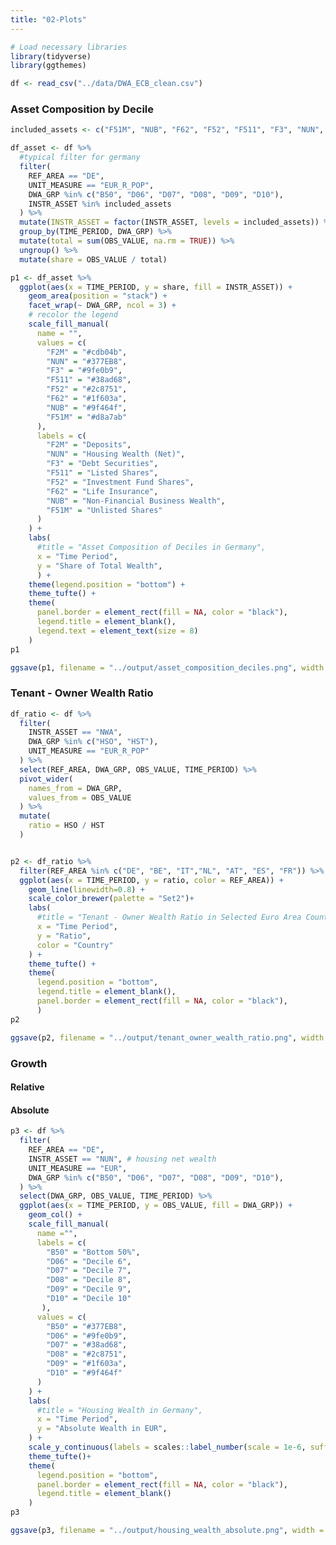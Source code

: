 ```yaml
---
title: "02-Plots"
---
```


```r
# Load necessary libraries
library(tidyverse)
library(ggthemes)

df <- read_csv("../data/DWA_ECB_clean.csv")
```

### Asset Composition by Decile

```r
included_assets <- c("F51M", "NUB", "F62", "F52", "F511", "F3", "NUN", "F2M")

df_asset <- df %>%
  #typical filter for germany
  filter(
    REF_AREA == "DE",
    UNIT_MEASURE == "EUR_R_POP",
    DWA_GRP %in% c("B50", "D06", "D07", "D08", "D09", "D10"),
    INSTR_ASSET %in% included_assets
  ) %>%
  mutate(INSTR_ASSET = factor(INSTR_ASSET, levels = included_assets)) %>%
  group_by(TIME_PERIOD, DWA_GRP) %>%
  mutate(total = sum(OBS_VALUE, na.rm = TRUE)) %>%
  ungroup() %>%
  mutate(share = OBS_VALUE / total) 

p1 <- df_asset %>%
  ggplot(aes(x = TIME_PERIOD, y = share, fill = INSTR_ASSET)) +
    geom_area(position = "stack") +
    facet_wrap(~ DWA_GRP, ncol = 3) +
    # recolor the legend
    scale_fill_manual(
      name = "",
      values = c(
        "F2M" = "#cdb04b",
        "NUN" = "#377EB8",
        "F3" = "#9fe0b9",
        "F511" = "#38ad68",
        "F52" = "#2c8751",
        "F62" = "#1f603a",
        "NUB" = "#9f464f",
        "F51M" = "#d8a7ab"
      ),
      labels = c(
        "F2M" = "Deposits",
        "NUN" = "Housing Wealth (Net)",
        "F3" = "Debt Securities",
        "F511" = "Listed Shares",
        "F52" = "Investment Fund Shares",
        "F62" = "Life Insurance",
        "NUB" = "Non-Financial Business Wealth",
        "F51M" = "Unlisted Shares"
      )
    ) +
    labs(
      #title = "Asset Composition of Deciles in Germany",
      x = "Time Period",
      y = "Share of Total Wealth",
      ) +
    theme(legend.position = "bottom") +
    theme_tufte() +
    theme(
      panel.border = element_rect(fill = NA, color = "black"),
      legend.title = element_blank(),
      legend.text = element_text(size = 8)
    )
p1
```

```r
ggsave(p1, filename = "../output/asset_composition_deciles.png", width = 8, height = 4, dpi = 300)
```


### Tenant - Owner Wealth Ratio

```r
df_ratio <- df %>%
  filter(
    INSTR_ASSET == "NWA",
    DWA_GRP %in% c("HSO", "HST"),
    UNIT_MEASURE == "EUR_R_POP"
  ) %>%
  select(REF_AREA, DWA_GRP, OBS_VALUE, TIME_PERIOD) %>%
  pivot_wider(
    names_from = DWA_GRP,
    values_from = OBS_VALUE
  ) %>%
  mutate(
    ratio = HSO / HST
  ) 


p2 <- df_ratio %>%
  filter(REF_AREA %in% c("DE", "BE", "IT","NL", "AT", "ES", "FR")) %>%
  ggplot(aes(x = TIME_PERIOD, y = ratio, color = REF_AREA)) +
    geom_line(linewidth=0.8) +
    scale_color_brewer(palette = "Set2")+  
    labs(
      #title = "Tenant - Owner Wealth Ratio in Selected Euro Area Countries",
      x = "Time Period",
      y = "Ratio",
      color = "Country"
    ) +
    theme_tufte() +
    theme(
      legend.position = "bottom",
      legend.title = element_blank(),
      panel.border = element_rect(fill = NA, color = "black"),
      ) 
p2
```

```r
ggsave(p2, filename = "../output/tenant_owner_wealth_ratio.png", width = 6, height = 5, dpi = 300)
```

### Growth

#### Relative

#### Absolute

```r
p3 <- df %>% 
  filter(
    REF_AREA == "DE",
    INSTR_ASSET == "NUN", # housing net wealth
    UNIT_MEASURE == "EUR",
    DWA_GRP %in% c("B50", "D06", "D07", "D08", "D09", "D10"),
  ) %>%
  select(DWA_GRP, OBS_VALUE, TIME_PERIOD) %>%
  ggplot(aes(x = TIME_PERIOD, y = OBS_VALUE, fill = DWA_GRP)) +
    geom_col() +
    scale_fill_manual(
      name ="",
      labels = c(
        "B50" = "Bottom 50%",
        "D06" = "Decile 6",
        "D07" = "Decile 7",
        "D08" = "Decile 8",
        "D09" = "Decile 9",
        "D10" = "Decile 10"
       ),
      values = c(
        "B50" = "#377EB8",
        "D06" = "#9fe0b9",
        "D07" = "#38ad68",
        "D08" = "#2c8751",
        "D09" = "#1f603a",
        "D10" = "#9f464f"
      )
    ) +
    labs(
      #title = "Housing Wealth in Germany",
      x = "Time Period",
      y = "Absolute Wealth in EUR",
    ) +
    scale_y_continuous(labels = scales::label_number(scale = 1e-6, suffix = "T")) +
    theme_tufte()+
    theme(
      legend.position = "bottom",
      panel.border = element_rect(fill = NA, color = "black"),
      legend.title = element_blank()
    )
p3
```
```r
ggsave(p3, filename = "../output/housing_wealth_absolute.png", width = 6, height = 5, dpi = 300)
```

